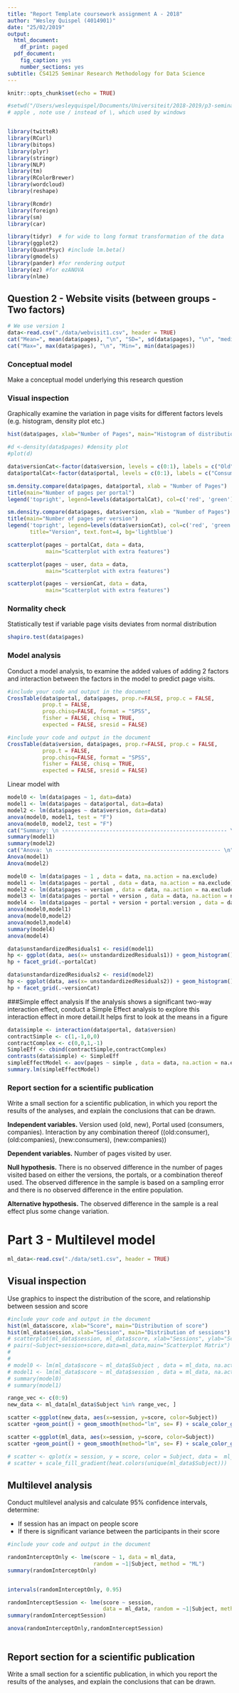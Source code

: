 ```yaml
---
title: "Report Template coursework assignment A - 2018"
author: "Wesley Quispel (4014901)"
date: "25/02/2019"
output:
  html_document:
    df_print: paged
  pdf_document:
    fig_caption: yes
    number_sections: yes
subtitle: CS4125 Seminar Research Methodology for Data Science
---
```


```r
knitr::opts_chunk$set(echo = TRUE)
```

```r
#setwd("/Users/wesleyquispel/Documents/Universiteit/2018-2019/p3-seminar")
# apple , note use / instead of \, which used by windows


library(twitteR)
library(RCurl)
library(bitops)
library(plyr)
library(stringr)
library(NLP)
library(tm)
library(RColorBrewer)
library(wordcloud)
library(reshape)

library(Rcmdr)
library(foreign)
library(sm)
library(car)

library(tidyr)  # for wide to long format transformation of the data
library(ggplot2)
library(QuantPsyc) #include lm.beta()
library(gmodels)
library(pander) #for rendering output
library(ez) #for ezANOVA
library(nlme)
```

## Question 2 - Website visits (between groups - Two factors)
```r
# We use version 1
data<-read.csv("./data/webvisit1.csv", header = TRUE)
cat("Mean=", mean(data$pages), "\n", "SD=", sd(data$pages), "\n", "median=", median(data$pages), "\n")
cat("Max=", max(data$pages), "\n", "Min=", min(data$pages))
```

### Conceptual model
Make a conceptual model underlying this research question

### Visual inspection
Graphically examine the variation in page visits for different factors levels (e.g. histogram, density plot etc.)


```r
hist(data$pages, xlab="Number of Pages", main="Histogram of distribution page visits")

#d <-density(data$pages) #density plot
#plot(d)
```
```r
data$versionCat<-factor(data$version, levels = c(0:1), labels = c("Old","New"))
data$portalCat<-factor(data$portal, levels = c(0:1), labels = c("Consumers","Companies"))

sm.density.compare(data$pages, data$portal, xlab = "Number of Pages")
title(main="Number of pages per portal")
legend('topright', legend=levels(data$portalCat), col=c('red', 'green'), lty=1:2, cex=0.8,             title="Portal", text.font=4, bg='lightblue')

sm.density.compare(data$pages, data$version, xlab = "Number of Pages")
title(main="Number of pages per version")
legend('topright', legend=levels(data$versionCat), col=c('red', 'green'), lty=1:2, cex=0.8,
       title="Version", text.font=4, bg='lightblue')
```

```r
scatterplot(pages ~ portalCat, data = data,
            main="Scatterplot with extra features")

scatterplot(pages ~ user, data = data,
            main="Scatterplot with extra features")

scatterplot(pages ~ versionCat, data = data,
            main="Scatterplot with extra features")
```

### Normality check
Statistically test if variable page visits deviates from normal distribution


```r
shapiro.test(data$pages)
```

### Model analysis
Conduct a model analysis, to examine the added values of adding 2 factors and interaction between the factors in the model to predict page visits.


```r
#include your code and output in the document
CrossTable(data$portal, data$pages, prop.r=FALSE, prop.c = FALSE,
           prop.t = FALSE,
           prop.chisq=FALSE, format = "SPSS",  
           fisher = FALSE, chisq = TRUE,
           expected = FALSE, sresid = FALSE)
```
```r
#include your code and output in the document
CrossTable(data$version, data$pages, prop.r=FALSE, prop.c = FALSE,
           prop.t = FALSE,
           prop.chisq=FALSE, format = "SPSS",  
           fisher = FALSE, chisq = TRUE,
           expected = FALSE, sresid = FALSE)
```

Linear model with
```r
model0 <- lm(data$pages ~ 1, data=data)
model1 <- lm(data$pages ~ data$portal, data=data)
model2 <- lm(data$pages ~ data$version, data=data)
anova(model0, model1, test = "F")
anova(model0, model2, test = "F")
cat("Summary: \n ---------------------------------------------------- \n")
summary(model1)
summary(model2)
cat("Anova: \n ---------------------------------------------------- \n")
Anova(model1)
Anova(model2)
```
```r
model0 <- lm(data$pages ~ 1 , data = data, na.action = na.exclude)
model1 <- lm(data$pages ~ portal , data = data, na.action = na.exclude)
model2 <- lm(data$pages ~ version , data = data, na.action = na.exclude)
model3 <- lm(data$pages ~ portal + version , data = data, na.action = na.exclude)
model4 <- lm(data$pages ~ portal + version + portal:version , data = data, na.action = na.exclude)
anova(model0,model1)
anova(model0,model2)
anova(model3,model4)
summary(model4)
anova(model4)
```

```r
data$unstandardizedResiduals1 <- resid(model1)
hp <- ggplot(data, aes(x= unstandardizedResiduals1)) + geom_histogram() + labs(title="distribution residuals")
hp + facet_grid(.~portalCat)
```
```r
data$unstandardizedResiduals2 <- resid(model2)
hp <- ggplot(data, aes(x= unstandardizedResiduals2)) + geom_histogram() + labs(title="distribution residuals")
hp + facet_grid(.~versionCat)
```

###Simple effect analysis
If the analysis shows a significant two-way interaction effect, conduct a Simple Effect analysis to explore this interaction effect in more detail.It helps first to look at the means in a figure


```r
data$simple <- interaction(data$portal, data$version)
contractSimple <- c(1,-1,0,0)
contractComplex <- c(0,0,1,-1)
SimpleEff <- cbind(contractSimple,contractComplex)
contrasts(data$simple) <- SimpleEff
simpleEffectModel <- aov(pages ~ simple , data = data, na.action = na.exclude)
summary.lm(simpleEffectModel)
```


### Report section for a scientific publication
Write a small section for a scientific publication, in which you report the results of the analyses, and explain the conclusions that can be drawn.

**Independent variables.** Version used (old, new), Portal used (consumers, companies). Interaction by any combination thereof ((old:consumer), (old:companies), (new:consumers), (new:companies))

**Dependent variables.** Number of pages visited by user.

**Null hypothesis.** There is no observed difference in the number of pages visited based on either the versions, the portals, or a combination thereof used. The observed difference in the sample is based on a sampling error and there is no observed difference in the entire population.

**Alternative hypothesis.** The observed difference in the sample is a real effect plus some change variation.


# Part 3 - Multilevel model

```r
ml_data<-read.csv("./data/set1.csv", header = TRUE)
```

## Visual inspection
Use graphics to inspect the distribution of the score, and relationship between session and score


```r
#include your code and output in the document
hist(ml_data$score, xlab="Score", main="Distribution of score")
hist(ml_data$session, xlab="Session", main="Distribution of sessions")
# scatterplot(ml_data$session, ml_data$score, xlab="Sessions", ylab="Score", main="Relation between score and sessions")
# pairs(~Subject+session+score,data=ml_data,main="Scatterplot Matrix")
#
#
# model0 <- lm(ml_data$score ~ ml_data$Subject , data = ml_data, na.action = na.exclude)
# model1 <- lm(ml_data$score ~ ml_data$session , data = ml_data, na.action = na.exclude)
# summary(model0)
# summary(model1)

range_vec <- c(0:9)
new_data <- ml_data[ml_data$Subject %in% range_vec, ]

scatter <-ggplot(new_data, aes(x=session, y=score, color=Subject))
scatter +geom_point() + geom_smooth(method="lm", se= F) + scale_color_gradientn(colours = rainbow(100))

scatter <-ggplot(ml_data, aes(x=session, y=score, color=Subject))
scatter +geom_point() + geom_smooth(method="lm", se= F) + scale_color_gradientn(colours = rainbow(100))

# scatter <- qplot(x = session, y = score, color = Subject, data =  ml_data, geom = "point")
# scatter + scale_fill_gradient(heat.colors(unique(ml_data$Subject)))
```

## Multilevel analysis
Conduct multilevel analysis and calculate 95% confidence intervals, determine:

* If session has an impact on people score
* If there is significant variance between the participants in their score


```r
#include your code and output in the document

randomInterceptOnly <- lme(score ~ 1, data = ml_data,
                           random = ~1|Subject, method = "ML")
summary(randomInterceptOnly)


intervals(randomInterceptOnly, 0.95)
```
```r
randomInterceptSession <- lme(score ~ session,
                              data = ml_data, random = ~1|Subject, method = "ML")
summary(randomInterceptSession)

anova(randomInterceptOnly,randomInterceptSession)
```
```r
```

## Report section for a scientific publication
Write a small section for a scientific publication, in which you report the results of the analyses, and explain the conclusions that can be drawn.

